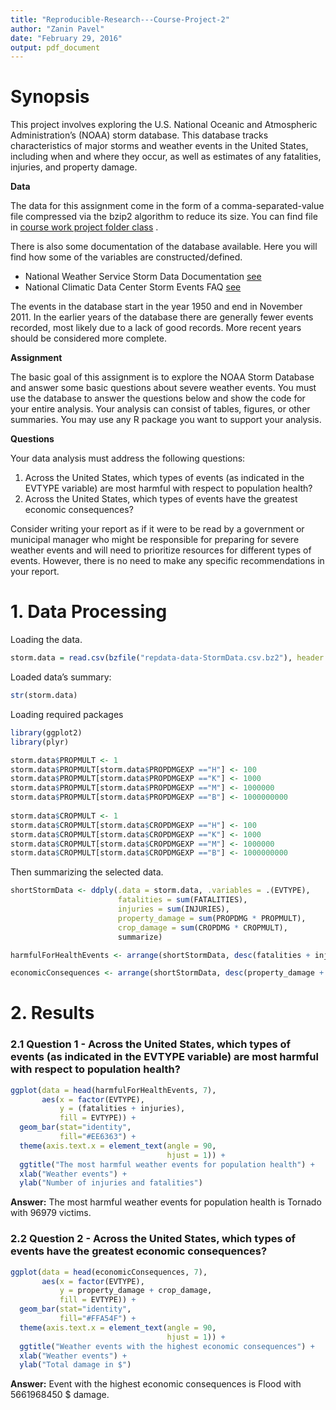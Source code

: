 ```yaml
---
title: "Reproducible-Research---Course-Project-2"
author: "Zanin Pavel"
date: "February 29, 2016"
output: pdf_document
---
```


# Synopsis
This project involves exploring the U.S. National Oceanic and Atmospheric Administration's (NOAA) storm database. This database tracks characteristics of major storms and weather events in the United States, including when and where they occur, as well as estimates of any fatalities, injuries, and property damage.

**Data** 

The data for this assignment come in the form of a comma-separated-value file compressed via the bzip2 algorithm to reduce its size. You can find file in [course work project folder class](https://github.com/Filareth2015/Reproducible-Research---Course-Project-2)
.

There is also some documentation of the database available. Here you will find how some of the variables are constructed/defined.

* National Weather Service Storm Data Documentation [see](https://github.com/Filareth2015/Reproducible-Research---Course-Project-2)   
* National Climatic Data Center Storm Events FAQ [see](https://github.com/Filareth2015/Reproducible-Research---Course-Project-2)      

The events in the database start in the year 1950 and end in November 2011. In the earlier years of the database there are generally fewer events recorded, most likely due to a lack of good records. More recent years should be considered more complete.

**Assignment**

The basic goal of this assignment is to explore the NOAA Storm Database and answer some basic questions about severe weather events. You must use the database to answer the questions below and show the code for your entire analysis. Your analysis can consist of tables, figures, or other summaries. You may use any R package you want to support your analysis.

**Questions** 

Your data analysis must address the following questions:

1. Across the United States, which types of events (as indicated in the EVTYPE variable) are most harmful with respect to population health?
2. Across the United States, which types of events have the greatest economic consequences?    

Consider writing your report as if it were to be read by a government or municipal manager who might be responsible for preparing for severe weather events and will need to prioritize resources for different types of events. However, there is no need to make any specific recommendations in your report.



# 1. Data Processing

Loading the data.
```r
storm.data = read.csv(bzfile("repdata-data-StormData.csv.bz2"), header = TRUE)
```

Loaded data's summary:
```r
str(storm.data)
```

Loading required packages
```r
library(ggplot2)
library(plyr)
```

```r
storm.data$PROPMULT <- 1
storm.data$PROPMULT[storm.data$PROPDMGEXP =="H"] <- 100
storm.data$PROPMULT[storm.data$PROPDMGEXP =="K"] <- 1000
storm.data$PROPMULT[storm.data$PROPDMGEXP =="M"] <- 1000000
storm.data$PROPMULT[storm.data$PROPDMGEXP =="B"] <- 1000000000
        
storm.data$CROPMULT <- 1
storm.data$CROPMULT[storm.data$CROPDMGEXP =="H"] <- 100
storm.data$CROPMULT[storm.data$CROPDMGEXP =="K"] <- 1000
storm.data$CROPMULT[storm.data$CROPDMGEXP =="M"] <- 1000000
storm.data$CROPMULT[storm.data$CROPDMGEXP =="B"] <- 1000000000
```

Then summarizing the selected data.
```r
shortStormData <- ddply(.data = storm.data, .variables = .(EVTYPE),
                        fatalities = sum(FATALITIES), 
                        injuries = sum(INJURIES), 
                        property_damage = sum(PROPDMG * PROPMULT), 
                        crop_damage = sum(CROPDMG * CROPMULT), 
                        summarize)
```


```r
harmfulForHealthEvents <- arrange(shortStormData, desc(fatalities + injuries))
```


```r
economicConsequences <- arrange(shortStormData, desc(property_damage + crop_damage))
```

# 2. Results
### 2.1 Question 1 - Across the United States, which types of events (as indicated in the EVTYPE variable) are most harmful with respect to population health?

```r
ggplot(data = head(harmfulForHealthEvents, 7), 
       aes(x = factor(EVTYPE), 
           y = (fatalities + injuries), 
           fill = EVTYPE)) + 
  geom_bar(stat="identity", 
           fill="#EE6363") + 
  theme(axis.text.x = element_text(angle = 90, 
                                   hjust = 1)) + 
  ggtitle("The most harmful weather events for population health") + 
  xlab("Weather events") + 
  ylab("Number of injuries and fatalities")
```

**Answer:** The most harmful weather events for population health is Tornado with 96979 victims.

### 2.2 Question 2 - Across the United States, which types of events have the greatest economic consequences?
```r
ggplot(data = head(economicConsequences, 7), 
       aes(x = factor(EVTYPE), 
           y = property_damage + crop_damage, 
           fill = EVTYPE)) + 
  geom_bar(stat="identity", 
           fill="#FFA54F") + 
  theme(axis.text.x = element_text(angle = 90, 
                                   hjust = 1)) + 
  ggtitle("Weather events with the highest economic consequences") + 
  xlab("Weather events") + 
  ylab("Total damage in $")

```

**Answer:** Event with the highest economic consequences is Flood with 5661968450 $ damage.
